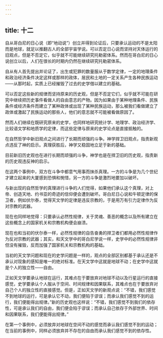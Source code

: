 ```yaml
---
---
---
```

title: 十二
---



自从哥白尼的日心说（即“地动说”）创立并得到论证后，只要承认运动的不是太阳而是地球，就足以推翻古人的全部宇宙学说。可以否定日心说而坚持对天体运行的旧观点，但是不否定它，似乎就不可能继续研究托勒密体系。然而在哥白尼的日心说创立以后，人们在很长的时期内仍然在继续研究托勒密体系。

自从有人首先提出并论证了，出生或犯罪的数量服从于数学定律，一定的地理条件和政治经济条件决定这样或那样的政体，居民和土地的一定关系产生各种民族运动——从那时起，实质上已经摧毁了过去的史学借以建立的基础。

可以否定这些新的规律而坚持原来的历史观，但是不否定它们，似乎就不可能在研究中继续把历史事件看做人的自由意志的产物。因为如果由于某种地理条件、民族条件或经济条件而建立了某种政体或出现了某种民族运动，那么被我们看做建立了政体或激起了民族运动的那些人，他们的意志就不可能被看做原因了。

然而人们继续在既研究原来的史学，也同样地研究统计学、地理学、政治经济学、比较语文学和地质学的定律，而这些定律与原来的史学论点是直接抵触的。

在自然哲学中新旧观点之间进行了长期而顽强的斗争。神学捍卫旧观点，指责新观点违反了神的启示。真理获胜后，神学又稳固地立足于新的基础。

目前新旧历史观也在进行长期而顽强的斗争，神学也是在捍卫旧的历史观，指责新的历史观违反神的启示。

在这两个事例中，双方在斗争中都意气用事而抹杀真理。一方的斗争是为几个世纪才建立起来的大厦感到恐惧和惋惜，另一方的斗争是激烈地要加以破坏。

与新出现的自然哲学的真理进行斗争的人们觉得，如果他们承认这个真理，对上帝、创造天地、约书亚的奇迹的信仰便会遭到破坏。哥白尼日心说和牛顿定律的保卫者，例如伏尔泰，觉得天文学的定律是违反宗教的，于是用万有引力定律作为反对宗教的武器。

现在也同样地觉得：只要承认必然性规律，关于灵魂、善恶的概念以及所有建立在这些概念上的国家机关和宗教机构便会崩溃。

现在也和当初的伏尔泰一样，必然性规律的自告奋勇的捍卫者们都用必然性规律作为反对宗教的武器；其实，和天文学中的哥白尼学说一样，史学中的必然性规律非但没有摧毁，反而加强了国家机关和宗教机构的基础。

当初的天文学问题和现在的史学问题是一样的，观点的全部区别都基于承认还是不承认对现象的感知是唯一的绝对标准。在天文学中这就是地球不动；在史学中这就是个人的独立性——自由。

正如天文学要承认地球在运行，其难点在于要放弃对地球不动以及行星运行的直接感觉，史学要承认个人服从于空间、时间规律和因果联系，其难点也在于要放弃对自己个人的独立性的直接感觉。但是，正如天文学的新观点说：“不错，我们感觉不到地球的运行，可是承认它不动，我们便陷于谬误；而承认我们感觉不到的运行，我们便能得出规律。”新的历史观也这样说：“不错，我们感觉不到我们的依存性，可是承认我们的自由，我们便会陷于谬误；而承认自己依存于外部世界、时间和因果联系，我们便能得出规律。”

在第一个事例中，必须放弃对地球在空间不动的感觉而承认我们感觉不到的运动；在当前的事例中，同样必须放弃并不存在的自由而承认我们感觉不到的依存性。